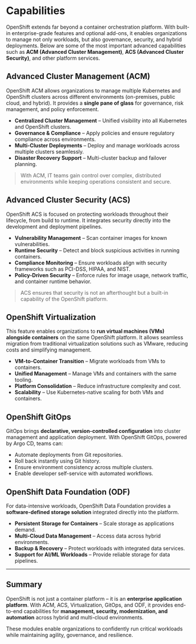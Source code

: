 # Capabilities

OpenShift extends far beyond a container orchestration platform. With built-in
enterprise-grade features and optional add-ons, it enables organizations to
manage not only workloads, but also governance, security, and hybrid
deployments. Below are some of the most important advanced capabilities such as
**ACM (Advanced Cluster Management)**, **ACS (Advanced Cluster Security)**, and
other platform services.

## Advanced Cluster Management (ACM)

OpenShift ACM allows organizations to manage multiple Kubernetes and OpenShift
clusters across different environments (on-premises, public cloud, and hybrid).
It provides a **single pane of glass** for governance, risk management, and
policy enforcement.

- **Centralized Cluster Management** – Unified visibility into all Kubernetes
  and OpenShift clusters.
- **Governance & Compliance** – Apply policies and ensure regulatory compliance
  across environments.
- **Multi-Cluster Deployments** – Deploy and manage workloads across multiple
  clusters seamlessly.
- **Disaster Recovery Support** – Multi-cluster backup and failover planning.

> With ACM, IT teams gain control over complex, distributed environments while
> keeping operations consistent and secure.

## Advanced Cluster Security (ACS)

OpenShift ACS is focused on protecting workloads throughout their lifecycle,
from build to runtime. It integrates security directly into the development and
deployment pipelines.

- **Vulnerability Management** – Scan container images for known
  vulnerabilities.
- **Runtime Security** – Detect and block suspicious activities in running
  containers.
- **Compliance Monitoring** – Ensure workloads align with security frameworks
  such as PCI-DSS, HIPAA, and NIST.
- **Policy-Driven Security** – Enforce rules for image usage, network traffic,
  and container runtime behavior.

> ACS ensures that security is not an afterthought but a built-in capability of
> the OpenShift platform.

## OpenShift Virtualization

This feature enables organizations to **run virtual machines (VMs) alongside
containers** on the same OpenShift platform. It allows seamless migration from
traditional virtualization solutions such as VMware, reducing costs and
simplifying management.

- **VM-to-Container Transition** – Migrate workloads from VMs to containers.
- **Unified Management** – Manage VMs and containers with the same tooling.
- **Platform Consolidation** – Reduce infrastructure complexity and cost.
- **Scalability** – Use Kubernetes-native scaling for both VMs and containers.

## OpenShift GitOps

GitOps brings **declarative, version-controlled configuration** into cluster
management and application deployment. With OpenShift GitOps, powered by Argo
CD, teams can:

- Automate deployments from Git repositories.
- Roll back instantly using Git history.
- Ensure environment consistency across multiple clusters.
- Enable developer self-service with automated workflows.

## OpenShift Data Foundation (ODF)

For data-intensive workloads, OpenShift Data Foundation provides a
**software-defined storage solution** integrated directly into the platform.

- **Persistent Storage for Containers** – Scale storage as applications demand.
- **Multi-Cloud Data Management** – Access data across hybrid environments.
- **Backup & Recovery** – Protect workloads with integrated data services.
- **Support for AI/ML Workloads** – Provide reliable storage for data pipelines.

---

## Summary

OpenShift is not just a container platform – it is an **enterprise application
platform**. With ACM, ACS, Virtualization, GitOps, and ODF, it provides
end-to-end capabilities for **management, security, modernization, and
automation** across hybrid and multi-cloud environments.

These modules enable organizations to confidently run critical workloads while
maintaining agility, governance, and resilience.

